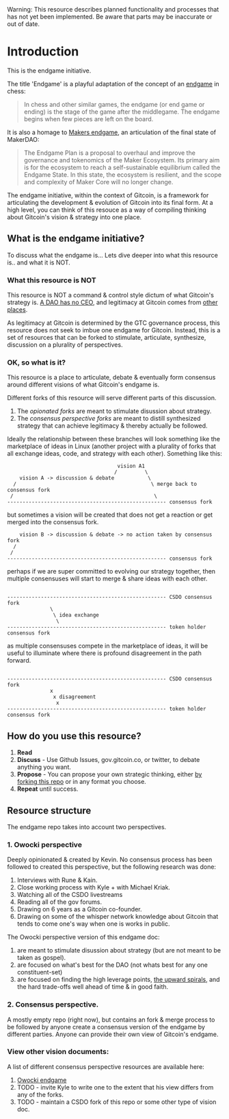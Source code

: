 
<Callout type="warning">
  Warning: This resource describes planned functionality and processes that has
  not yet been implemented. Be aware that parts may be inaccurate or out of
  date.
</Callout>

# Introduction

This is the endgame initiative.

The title 'Endgame' is a playful adaptation of the concept of an [endgame](https://en.wikipedia.org/wiki/Chess_endgame) in chess:

> In chess and other similar games, the endgame (or end game or ending) is the stage of the game after the middlegame. The endgame begins when few pieces are left on the board.

It is also a homage to [Makers endgame](https://endgame.makerdao.com/endgame/overview), an articulation of the final state of MakerDAO:

> The Endgame Plan is a proposal to overhaul and improve the governance and tokenomics of the Maker Ecosystem. Its primary aim is for the ecosystem to reach a self-sustainable equilibrium called the Endgame State. In this state, the ecosystem is resilient, and the scope and complexity of Maker Core will no longer change.

The endgame initiative, within the context of Gitcoin, is a framework for articulating the development & evolution of Gitcoin into its final form.  At a high level, you can think of this resouce as a way of compiling thinking about Gitcoin's vision & strategy into one place. 

## What is the endgame initiative?

To discuss what the endgame is... Lets dive deeper into what this resource is.. and what it is NOT.

### What this resource is NOT

This resource is NOT a command & control style dictum of what Gitcoin's strategy is.  [A DAO has no CEO](https://gov.gitcoin.co/t/a-dao-has-no-ceo/9852), and legitimacy at Gitcoin comes from [other places](https://gov.gitcoin.co/t/consent-of-the-governed-and-legitimacy-by-process-in-gitcoindao/9778).

As legitimacy at Gitcoin is determined by the GTC governance process, this resource does not seek to imbue one endgame for Gitcoin.   Instead, this is a set of resources that can be forked to stimulate, articulate, synthesize, discussion on a plurality of perspectives.

### OK, so what is it?

This resource is a place to articulate, debate & eventually form consensus around different visions of what Gitcoin's endgame is.

Different forks of this resource will serve different parts of this discussion.
1. The *opionated forks* are meant to stimulate disussion about strategy.
2. The *consensus perspective forks* are meant to distill synthesized strategy that can achieve legitimacy & thereby actually be followed.

Ideally the relationship between these branches will look something like the marketplace of ideas in Linux (another project with a plurality of forks that all exchange ideas, code, and strategy with each other).  Something like this:

```
                                    vision A1
                                   /         \
    vision A -> discussion & debate           \
  /                                            \ merge back to consensus fork
 /                                              \
---------------------------------------------------- consensus fork

```

but sometimes a vision will be created that does not get a reaction or get merged into the consensus fork.

```
    vision B -> discussion & debate -> no action taken by consensus fork
  /                                          
 /                                       
---------------------------------------------------- consensus fork

```

perhaps if we are super committed to evolving our strategy together, then multiple consensuses will start to merge & share ideas with each other.

```

---------------------------------------------------- CSDO consensus fork
              \
               \ idea exchange
                \
---------------------------------------------------- token holder consensus fork

```


as multiple consensuses compete in the marketplace of ideas, it will be useful to illuminate where there is profound disagreement in the path forward.

```

---------------------------------------------------- CSDO consensus fork
              x
               x disagreement
                x
---------------------------------------------------- token holder consensus fork

```


## How do you use this resource?

1. **Read**
2. **Discuss** - Use Github Issues, gov.gitcoin.co, or twitter, to debate anything you want.
3. **Propose** - You can propose your own strategic thinking, either [by forking this repo](https://github.com/owocki/endgame/tree/main) or in any format you choose.
4. **Repeat** until success.

## Resource structure 

The endgame repo takes into account two perspectives.

### 1. Owocki perspective 

Deeply opinionated & created by Kevin.   No consensus process has been followed to created this perspective, but the following research was done:
1. Interviews with Rune & Kain.
2. Close working process with Kyle + with Michael Kriak.
3. Watching all of the CSDO livestreams
4. Reading all of the gov forums.
5. Drawing on 6 years as a Gitcoin co-founder.
6. Drawing on some of the whisper network knowledge about Gitcoin that tends to come one's way when one is works in public.

The Owocki perspective version of this endgame doc:
1. are meant to stimulate disussion about strategy (but are not meant to be taken as gospel).
2. are focused on what's best for the DAO (not whats best for any one constituent-set)
3. are focused on finding the high leverage points, [the upward spirals](https://community.supermodular.xyz/t/upward-spirals/289), and the hard trade-offs well ahead of time & in good faith.

### 2. Consensus perspective.

A mostly empty repo (right now), but contains an fork & merge process to be followed by anyone create a consensus version of the endgame by different parties.  Anyone can provide their own view of Gitcoin's endgame.

### View other vision documents:

A list of different consensus perspective resources are available here:
1. [Owocki endgame](https://endgame-git-main-owocki.vercel.app/)
2. TODO - invite Kyle to write one to the extent that his view differs from any of the forks.
3. TODO - maintain a CSDO fork of this repo or some other type of vision doc.
